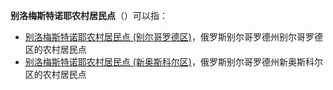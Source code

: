 '''别洛梅斯特诺耶农村居民点'''（{{lang-ru|Беломестненское сельское поселение}}）可以指：
* [[别洛梅斯特诺耶农村居民点_(别尔哥罗德区)|别洛梅斯特诺耶农村居民点 (别尔哥罗德区)]]，俄罗斯别尔哥罗德州别尔哥罗德区的农村居民点
* [[别洛梅斯特诺耶农村居民点_(新奥斯科尔区)|别洛梅斯特诺耶农村居民点 (新奥斯科尔区)]]，俄罗斯别尔哥罗德州新奥斯科尔区的农村居民点

{{disambig|cat=俄语译名消歧义}}